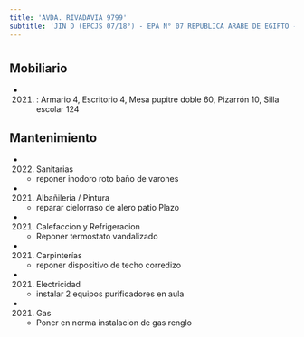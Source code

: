 ```yaml
---
title: 'AVDA. RIVADAVIA 9799'
subtitle: 'JIN D (EPCJS 07/18°) - EPA N° 07 REPUBLICA ARABE DE EGIPTO - EPC N° 07 REPUBLICA ARABE DE EGIPTO'
---
```


#


## Mobiliario

*  (2021) : Armario 4, Escritorio 4, Mesa pupitre doble 60, Pizarrón 10, Silla escolar 124 





## Mantenimiento

*  (2022) Sanitarias 
    + reponer inodoro roto baño de varones

*  (2021) Albañileria / Pintura 
    + reparar cielorraso de alero patio Plazo

*  (2021) Calefaccion y Refrigeracion 
    + Reponer termostato vandalizado

*  (2021) Carpinterías 
    + reponer dispositivo de techo corredizo

*  (2021) Electricidad 
    + instalar 2 equipos purificadores en aula

*  (2021) Gas 
    + Poner en norma instalacion de gas renglo



